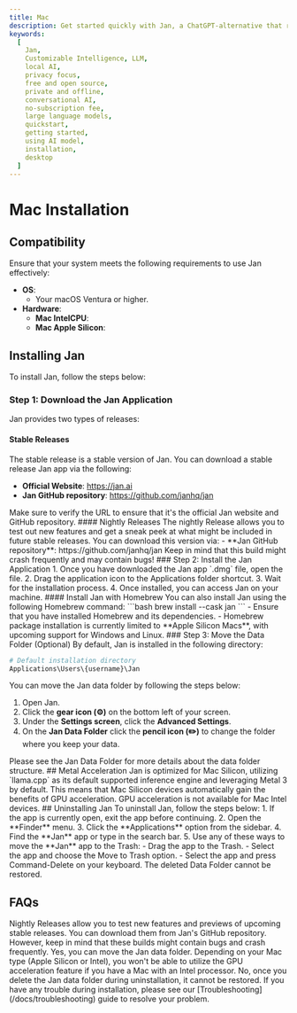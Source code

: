 ```yaml
---
title: Mac
description: Get started quickly with Jan, a ChatGPT-alternative that runs on your own computer, with a local API server. Learn how to install Jan and select an AI model to start chatting.
keywords:
  [
    Jan,
    Customizable Intelligence, LLM,
    local AI,
    privacy focus,
    free and open source,
    private and offline,
    conversational AI,
    no-subscription fee,
    large language models,
    quickstart,
    getting started,
    using AI model,
    installation,
    desktop
  ]
---
```




# Mac Installation
## Compatibility
Ensure that your system meets the following requirements to use Jan effectively:
  - **OS**:
    - Your macOS Ventura or higher.
  - **Hardware**:
    - **Mac IntelCPU**:
    - **Mac Apple Silicon**:

## Installing Jan
To install Jan, follow the steps below:
<Steps>
### Step 1: Download the Jan Application
Jan provides two types of releases:
#### Stable Releases
The stable release is a stable version of Jan. You can download a stable release Jan app via the following:
  - **Official Website**: https://jan.ai
  - **Jan GitHub repository**: https://github.com/janhq/jan
<Callout type="info">
Make sure to verify the URL to ensure that it's the official Jan website and GitHub repository.
</Callout>
#### Nightly Releases
The nightly Release allows you to test out new features and get a sneak peek at what might be included in future stable releases. You can download this version via:
  - **Jan GitHub repository**: https://github.com/janhq/jan
<Callout type="info">
Keep in mind that this build might crash frequently and may contain bugs!
</Callout>
### Step 2: Install the Jan Application
1. Once you have downloaded the Jan app `.dmg` file, open the file.
2. Drag the application icon to the Applications folder shortcut. 
3. Wait for the installation process.
4. Once installed, you can access Jan on your machine.
#### Install Jan with Homebrew
You can also install Jan using the following Homebrew command:
```bash
brew install --cask jan
```
<Callout type="warning" emoji="⚠️">
  - Ensure that you have installed Homebrew and its dependencies.
  - Homebrew package installation is currently limited to **Apple Silicon Macs**, with upcoming support for Windows and Linux.
</Callout>
### Step 3: Move the Data Folder (Optional)
By default, Jan is installed in the following directory:

```sh
# Default installation directory
Applications\Users\{username}\Jan
```
You can move the Jan data folder by following the steps below:
1. Open Jan.
2. Click the **gear icon (⚙️)** on the bottom left of your screen.
3. Under the **Settings screen**, click the **Advanced Settings**.
4. On the **Jan Data Folder** click the **pencil icon (✏️)** to change the folder where you keep your data.
<Callout type="info">
Please see the Jan Data Folder for more details about the data folder structure.
</Callout>
</Steps>
## Metal Acceleration
Jan is optimized for Mac Silicon, utilizing `llama.cpp` as its default supported inference engine and leveraging Metal 3 by default. This means that Mac Silicon devices automatically gain the benefits of GPU acceleration.
<Callout type="info">
GPU acceleration is not available for Mac Intel devices.
</Callout>
## Uninstalling Jan
To uninstall Jan, follow the steps below:
1. If the app is currently open, exit the app before continuing.
2. Open the **Finder** menu.
3. Click the **Applications** option from the sidebar.
4. Find the **Jan** app or type in the search bar.
5. Use any of these ways to move the **Jan** app to the Trash:
  - Drag the app to the Trash.
  - Select the app and choose the Move to Trash option.
  - Select the app and press Command-Delete on your keyboard.
<Callout type="warning">
The deleted Data Folder cannot be restored.
</Callout>

## FAQs
<FAQBox title="What are Nightly Releases, and how can I access them?">
  Nightly Releases allow you to test new features and previews of upcoming stable releases. You can download them from Jan's GitHub repository. However, keep in mind that these builds might contain bugs and crash frequently.
</FAQBox>
<FAQBox title="Can I move the Jan data folder to a different location?">
  Yes, you can move the Jan data folder.
</FAQBox>
<FAQBox title="How do I enable GPU acceleration for better performance?">
  Depending on your Mac type (Apple Silicon or Intel), you won't be able to utilize the GPU acceleration feature if you have a Mac with an Intel processor.
</FAQBox>
<FAQBox title="Can I recover the deleted Jan data folder after uninstallation?">
  No, once you delete the Jan data folder during uninstallation, it cannot be restored. 
</FAQBox>

<Callout type="warning">
If you have any trouble during installation, please see our [Troubleshooting](/docs/troubleshooting) guide to resolve your problem.
</Callout>